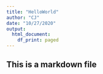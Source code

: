 ```yaml
---
title: "HelloWorld"
author: "CJ"
date: "10/27/2020"
output:
  html_document:
    df_print: paged
---
```


## This is a markdown file